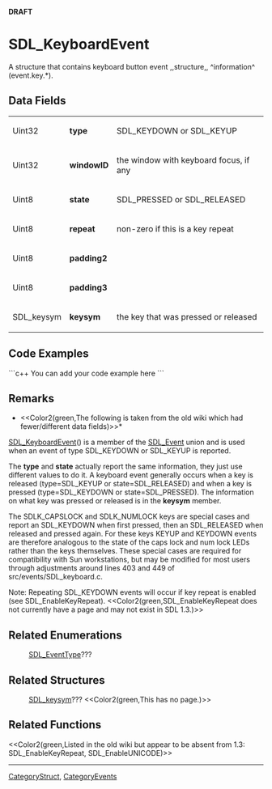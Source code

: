 <!-- pragma section-numbers off -->
<!-- pragma disable-camelcase -->
'''DRAFT'''

= SDL_KeyboardEvent =
A structure that contains keyboard button event ,,structure,, ^information^ (event.key.*).


== Data Fields ==
{|
|Uint32
|'''type'''
|SDL_KEYDOWN or SDL_KEYUP
|-
|Uint32
|'''windowID'''
|the window with keyboard focus, if any
|-
|Uint8
|'''state'''
|SDL_PRESSED or SDL_RELEASED
|-
|Uint8
|'''repeat'''
|non-zero if this is a key repeat
|-
|Uint8
|'''padding2'''
|
|-
|Uint8
|'''padding3'''
|
|-
|SDL_keysym
|'''keysym'''
|the key that was pressed or released
|}

== Code Examples ==
```c++
You can add your code example here
```

== Remarks ==
*<<Color2(green,The following is taken from the old wiki which had fewer/different data fields)>>*

[[SDL_KeyboardEvent]]() is a member of the [[SDL_Event]] union and is used when an event of type SDL_KEYDOWN or SDL_KEYUP is reported.

The '''type''' and '''state''' actually report the same information, they just use different values to do it. A keyboard event generally occurs when a key is released (type=SDL_KEYUP or state=SDL_RELEASED) and when a key is pressed (type=SDL_KEYDOWN or state=SDL_PRESSED). The information on what key was pressed or released is in the '''keysym''' member.

The SDLK_CAPSLOCK and SDLK_NUMLOCK keys are special cases and report an SDL_KEYDOWN when first pressed, then an SDL_RELEASED when released and pressed again. For these keys KEYUP and KEYDOWN events are therefore analogous to the state of the caps lock and num lock LEDs rather than the keys themselves. These special cases are required for compatibility with Sun workstations, but may be modified for most users through adjustments around lines 403 and 449 of src/events/SDL_keyboard.c.

Note: Repeating SDL_KEYDOWN events will occur if key repeat is enabled (see SDL_EnableKeyRepeat).  <<Color2(green,SDL_EnableKeyRepeat does not currently have a page and may not exist in SDL 1.3.)>>

== Related Enumerations ==
:[[SDL_EventType]]???

== Related Structures ==
:[[SDL_keysym]]???  <<Color2(green,This has no page.)>>

== Related Functions ==
<<Color2(green,Listed in the old wiki but appear to be absent from 1.3: SDL_EnableKeyRepeat, SDL_EnableUNICODE)>>

----
[[CategoryStruct]], [[CategoryEvents]]

